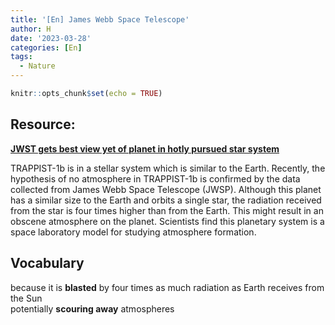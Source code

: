 ```yaml
---
title: '[En] James Webb Space Telescope'
author: H
date: '2023-03-28'
categories: [En]
tags:
  - Nature
---
```


```r
knitr::opts_chunk$set(echo = TRUE)
```

## Resource:

[**JWST gets best view yet of planet in hotly pursued star system**](https://www.nature.com/articles/d41586-023-00876-7)


TRAPPIST-1b is in a stellar system which is similar to the Earth. Recently, the hypothesis of no atmosphere in TRAPPIST-1b is confirmed by the data collected from James Webb Space Telescope (JWSP). Although this planet has a similar size to the Earth and orbits a single star, the radiation received from the star is four times higher than from the Earth. This might result in an obscene atmosphere on the planet. Scientists find this planetary system is a space laboratory model for studying atmosphere formation. 




## Vocabulary 

because it is **blasted** by four times as much radiation as Earth receives from the Sun <br>
potentially **scouring away** atmospheres <br>


